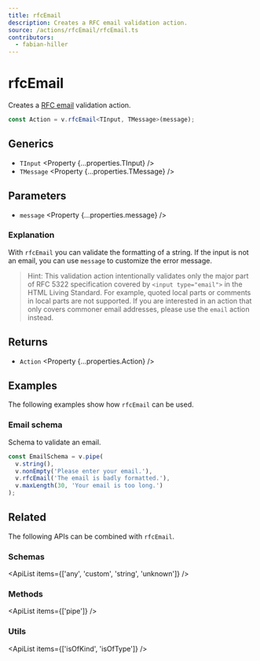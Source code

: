 ```yaml
---
title: rfcEmail
description: Creates a RFC email validation action.
source: /actions/rfcEmail/rfcEmail.ts
contributors:
  - fabian-hiller
---
```



# rfcEmail

Creates a [RFC email](https://datatracker.ietf.org/doc/html/rfc5322#section-3.4.1) validation action.

```ts
const Action = v.rfcEmail<TInput, TMessage>(message);
```

## Generics

- `TInput` <Property {...properties.TInput} />
- `TMessage` <Property {...properties.TMessage} />

## Parameters

- `message` <Property {...properties.message} />

### Explanation

With `rfcEmail` you can validate the formatting of a string. If the input is not an email, you can use `message` to customize the error message.

> Hint: This validation action intentionally validates only the major part of RFC 5322 specification covered by `<input type="email">` in the HTML Living Standard. For example, quoted local parts or comments in local parts are not supported. If you are interested in an action that only covers commoner email addresses, please use the <Link href="../email/">`email`</Link> action instead.

## Returns

- `Action` <Property {...properties.Action} />

## Examples

The following examples show how `rfcEmail` can be used.

### Email schema

Schema to validate an email.

```ts
const EmailSchema = v.pipe(
  v.string(),
  v.nonEmpty('Please enter your email.'),
  v.rfcEmail('The email is badly formatted.'),
  v.maxLength(30, 'Your email is too long.')
);
```

## Related

The following APIs can be combined with `rfcEmail`.

### Schemas

<ApiList items={['any', 'custom', 'string', 'unknown']} />

### Methods

<ApiList items={['pipe']} />

### Utils

<ApiList items={['isOfKind', 'isOfType']} />
